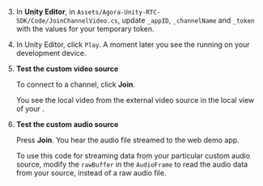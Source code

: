 <PlatformWrapper platform="unity">

3. In **Unity Editor**, in `Assets/Agora-Unity-RTC-SDK/Code/JoinChannelVideo.cs`, update `_appID`, `_channelName` and `_token` with the values for your temporary token.

4. In Unity Editor, click `Play`. A moment later you see the <Vpl k= "CLIENT"/> running on your development device.

5. **Test the custom video source**

    To connect to a channel, click **Join**.

    You see the local video from the external video source in the local view of your <Vpl k ="CLIENT"/>. 

6. **Test the custom audio source**

    Press **Join**. You hear the audio file streamed to the web demo app. 

    To use this code for streaming data from your particular custom audio source, modify the `rawBuffer` in the `AudioFrame` to read the audio data from your source, instead of a raw audio file.

</PlatformWrapper>
